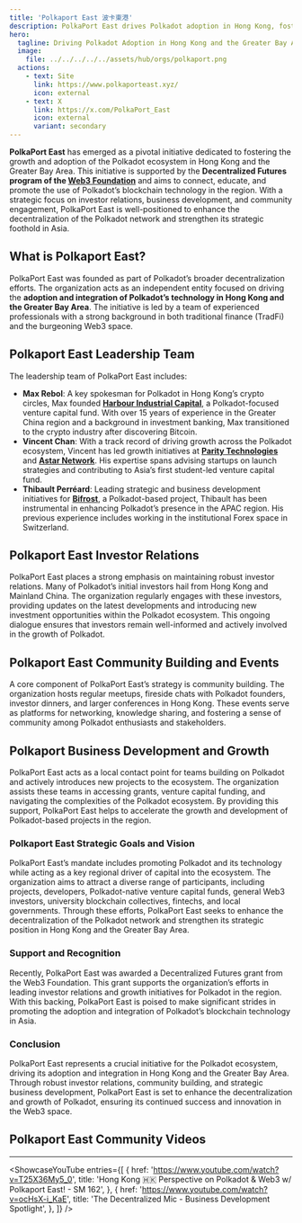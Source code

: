 ```yaml
---
title: 'Polkaport East 波卡東港'
description: PolkaPort East drives Polkadot adoption in Hong Kong, fostering community growth and investor relations for the decentralized ecosystem.
hero:
  tagline: Driving Polkadot Adoption in Hong Kong and the Greater Bay Area.
  image: 
    file: ../../../../../assets/hub/orgs/polkaport.png
  actions:
    - text: Site
      link: https://www.polkaporteast.xyz/
      icon: external
    - text: X
      link: https://x.com/PolkaPort_East
      icon: external
      variant: secondary
---
```



**PolkaPort East** has emerged as a pivotal initiative dedicated to fostering the growth and adoption of the Polkadot ecosystem in Hong Kong and the Greater Bay Area. 
This initiative is supported by the **Decentralized Futures program of the [Web3 Foundation](https://dablock.com/ecosystem/web3-foundation/)** and aims to connect, educate, and promote the use of Polkadot’s blockchain technology in the region. 
With a strategic focus on investor relations, business development, and community engagement, PolkaPort East is well-positioned to enhance the decentralization of the Polkadot network and strengthen its strategic foothold in Asia.

## What is Polkaport East?
PolkaPort East was founded as part of Polkadot’s broader decentralization efforts. The organization acts as an independent entity focused on driving the **adoption and integration of Polkadot’s technology in Hong Kong and the Greater Bay Area**. The initiative is led by a team of experienced professionals with a strong background in both traditional finance (TradFi) and the burgeoning Web3 space.

## Polkaport East Leadership Team
The leadership team of PolkaPort East includes:
- **Max Rebol**: A key spokesman for Polkadot in Hong Kong’s crypto circles, Max founded [**Harbour Industrial Capital**](https://dablock.com/ecosystem/harbour-industrial-capital/), a Polkadot-focused venture capital fund. With over 15 years of experience in the Greater China region and a background in investment banking, Max transitioned to the crypto industry after discovering Bitcoin.
- **Vincent Chan**: With a track record of driving growth across the Polkadot ecosystem, Vincent has led growth initiatives at [**Parity Technologies**](https://dablock.com/ecosystem/parity-technologies/) and [**Astar Network**](https://dablock.com/dapps/astar-network/). His expertise spans advising startups on launch strategies and contributing to Asia’s first student-led venture capital fund.
- **Thibault Perréard**: Leading strategic and business development initiatives for [**Bifrost**](https://dablock.com/dapps/bifrost/), a Polkadot-based project, Thibault has been instrumental in enhancing Polkadot’s presence in the APAC region. His previous experience includes working in the institutional Forex space in Switzerland.

## Polkaport East Investor Relations
PolkaPort East places a strong emphasis on maintaining robust investor relations. Many of Polkadot’s initial investors hail from Hong Kong and Mainland China. The organization regularly engages with these investors, providing updates on the latest developments and introducing new investment opportunities within the Polkadot ecosystem. This ongoing dialogue ensures that investors remain well-informed and actively involved in the growth of Polkadot.

## Polkaport East Community Building and Events
A core component of PolkaPort East’s strategy is community building. The organization hosts regular meetups, fireside chats with Polkadot founders, investor dinners, and larger conferences in Hong Kong. These events serve as platforms for networking, knowledge sharing, and fostering a sense of community among Polkadot enthusiasts and stakeholders.

## Polkaport Business Development and Growth
PolkaPort East acts as a local contact point for teams building on Polkadot and actively introduces new projects to the ecosystem. The organization assists these teams in accessing grants, venture capital funding, and navigating the complexities of the Polkadot ecosystem. By providing this support, PolkaPort East helps to accelerate the growth and development of Polkadot-based projects in the region.

### Polkaport East Strategic Goals and Vision
PolkaPort East’s mandate includes promoting Polkadot and its technology while acting as a key regional driver of capital into the ecosystem. The organization aims to attract a diverse range of participants, including projects, developers, Polkadot-native venture capital funds, general Web3 investors, university blockchain collectives, fintechs, and local governments. Through these efforts, PolkaPort East seeks to enhance the decentralization of the Polkadot network and strengthen its strategic position in Hong Kong and the Greater Bay Area.

### Support and Recognition
Recently, PolkaPort East was awarded a Decentralized Futures grant from the Web3 Foundation. This grant supports the organization’s efforts in leading investor relations and growth initiatives for Polkadot in the region. With this backing, PolkaPort East is poised to make significant strides in promoting the adoption and integration of Polkadot’s blockchain technology in Asia.

### Conclusion
PolkaPort East represents a crucial initiative for the Polkadot ecosystem, driving its adoption and integration in Hong Kong and the Greater Bay Area. Through robust investor relations, community building, and strategic business development, PolkaPort East is set to enhance the decentralization and growth of Polkadot, ensuring its continued success and innovation in the Web3 space.

## Polkaport East Community Videos
------------
<ShowcaseYouTube
  entries={[
      {
      href: 'https://www.youtube.com/watch?v=T25X36My5_0',
      title: 'Hong Kong 🇭🇰 Perspective on Polkadot & Web3 w/ Polkaport East! - SM 162',
          },
              {
      href: 'https://www.youtube.com/watch?v=ocHsX-i_KaE',
      title: 'The Decentralized Mic - Business Development Spotlight',
          },
  ]} />